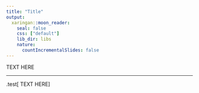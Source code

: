 ```yaml
---
title: "Title"
output:
  xaringan::moon_reader:
    seal: false
    css: ["default"]
    lib_dir: libs
    nature:
      countIncrementalSlides: false
---
```


<div class="test">
TEXT HERE
</div>

---

.test[
TEXT HERE
]

